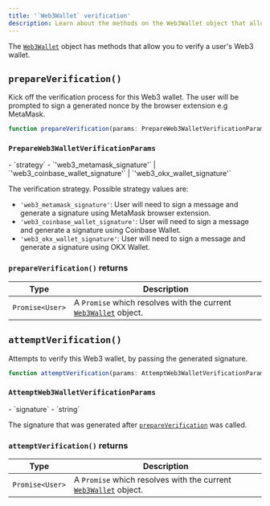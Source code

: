 ```yaml
---
title: '`Web3Wallet` verification'
description: Learn about the methods on the Web3Wallet object that allow you to verify a user's web3 wallet.
---
```


The [`Web3Wallet`][web3-ref] object has methods that allow you to verify a user's Web3 wallet.

## `prepareVerification()`

Kick off the verification process for this Web3 wallet. The user will be prompted to sign a generated nonce by the browser extension e.g MetaMask.

```typescript
function prepareVerification(params: PrepareWeb3WalletVerificationParams): Promise<Web3Wallet>
```

### `PrepareWeb3WalletVerificationParams`

<Properties>
  - `strategy`
  - `'web3_metamask_signature'` | `'web3_coinbase_wallet_signature'` | `'web3_okx_wallet_signature'`

  The verification strategy. Possible strategy values are:

  - `'web3_metamask_signature'`: User will need to sign a message and generate a signature using MetaMask browser extension.
  - `'web3_coinbase_wallet_signature'`: User will need to sign a message and generate a signature using Coinbase Wallet.
  - `'web3_okx_wallet_signature'`: User will need to sign a message and generate a signature using OKX Wallet.
</Properties>

### `prepareVerification()` returns

| Type | Description |
| - | - |
| <code>Promise\<User></code> | A `Promise` which resolves with the current [`Web3Wallet`][web3-ref] object. |

## `attemptVerification()`

Attempts to verify this Web3 wallet, by passing the generated signature.

```typescript
function attemptVerification(params: AttemptWeb3WalletVerificationParams): Promise<Web3Wallet>
```

### `AttemptWeb3WalletVerificationParams`

<Properties>
  - `signature`
  - `string`

  The signature that was generated after [`prepareVerification`](#prepare-verification) was called.
</Properties>

### `attemptVerification()` returns

| Type | Description |
| - | - |
| <code>Promise\<User></code> | A `Promise` which resolves with the current [`Web3Wallet`][web3-ref] object. |

[web3-ref]: /docs/references/javascript/web3-wallet/web3-wallet
